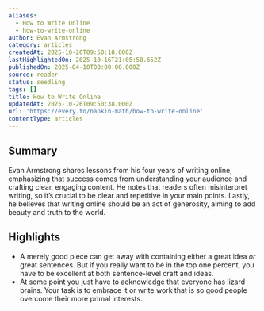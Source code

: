 ```yaml
---
aliases:
  - How to Write Online
  - how-to-write-online
author: Evan Armstrong
category: articles
createdAt: 2025-10-26T09:50:18.000Z
lastHighlightedOn: 2025-10-16T21:05:50.652Z
publishedOn: 2025-04-10T00:00:00.000Z
source: reader
status: seedling
tags: []
title: How to Write Online
updatedAt: 2025-10-26T09:50:38.000Z
url: 'https://every.to/napkin-math/how-to-write-online'
contentType: articles
---
```

## Summary

Evan Armstrong shares lessons from his four years of writing online, emphasizing that success comes from understanding your audience and crafting clear, engaging content. He notes that readers often misinterpret writing, so it’s crucial to be clear and repetitive in your main points. Lastly, he believes that writing online should be an act of generosity, aiming to add beauty and truth to the world.

## Highlights

- A merely good piece can get away with containing either a great idea _or_ great sentences. But if you really want to be in the top one percent, you have to be excellent at both sentence-level craft and ideas.
- At some point you just have to acknowledge that everyone has lizard brains. Your task is to embrace it or write work that is so good people overcome their more primal interests.
